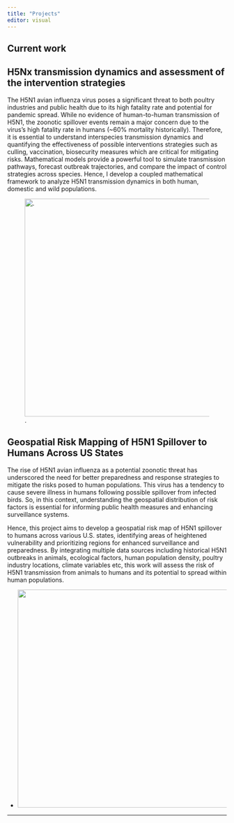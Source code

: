 ```yaml
---
title: "Projects"
editor: visual
---
```


## Current work

## H5Nx transmission dynamics and assessment of the intervention strategies

The H5N1 avian influenza virus poses a significant threat to both poultry industries and public health due to its high fatality rate and potential for pandemic spread. While no evidence of human-to-human transmission of H5N1, the zoonotic spillover events remain a major concern due to the virus’s high fatality rate in humans (\~60% mortality historically). Therefore, it is essential to understand interspecies transmission dynamics and quantifying the effectiveness of possible interventions strategies such as culling, vaccination, biosecurity measures which are critical for mitigating risks. Mathematical models provide a powerful tool to simulate transmission pathways, forecast outbreak trajectories, and compare the impact of control strategies across species. Hence, I develop a coupled mathematical framework to analyze H5N1 transmission dynamics in both human, domestic and wild populations.

![.](images/clipboard-1135694148.png){width="600" height="500"}

## Geospatial Risk Mapping of H5N1 Spillover to Humans Across US States

The rise of H5N1 avian influenza as a potential zoonotic threat has underscored the need for better preparedness and response strategies to mitigate the risks posed to human populations. This virus has a tendency to cause severe illness in humans following possible spillover from infected birds. So, in this context, understanding the geospatial distribution of risk factors is essential for informing public health measures and enhancing surveillance systems.

Hence, this project aims to develop a geospatial risk map of H5N1 spillover to humans across various U.S. states, identifying areas of heightened vulnerability and prioritizing regions for enhanced surveillance and preparedness. By integrating multiple data sources including historical H5N1 outbreaks in animals, ecological factors, human population density, poultry industry locations, climate variables etc, this work will assess the risk of H5N1 transmission from animals to humans and its potential to spread within human populations.

-   ![](images/AB7D92F0-5C71-4F43-A63D-26A1FC4D2AEC.jpeg){width="600" height="500"}

------------------------------------------------------------------------
